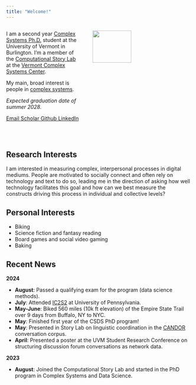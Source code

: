 ```yaml
---
title: "Welcome!"
---
```


::: columns


::: {.column width="40%"}

I am a second year [Complex Systems Ph.D.](https://www.uvm.edu/cems/interdisciplinary-programs) student
at the University of Vermont in Burlington. I'm a member of the [Computational Story Lab](https://compstorylab.org/)
at the [Vermont Complex Systems Center](https://vermontcomplexsystems.org/).

My main, broad interest is people in [complex systems](https://complexityexplained.github.io/).


<i>Expected graduation date of summer 2028.</i>

:::

::: {.column width="60%"}

<img src="/images/headshot.jpg" width="60%" hspace="20">
:::
:::



::: {.column-page-inset .text-center}
```{=html}
<a class="btn btn-outline-dark", href="mailto:ashley.fehr@uvm.edu" target="_blank" rel="noopener noreferrer">
    <i class="ai bi-envelope" role='img' aria-label='Email'></i> Email
</a>
<a class="btn btn-outline-dark", href="https://scholar.google.com/citations?user=ftgp0QoAAAAJ&hl=en" target="_blank" rel="noopener noreferrer">
    <i class="ai ai-google-scholar" role='img' aria-label='Google Scholar'></i> Scholar
</a>
<!-- GITLAB COMMENTED OUT FOR NOW
<a class="btn btn-outline-dark", href="https://gitlab.com/amafehr" target="_blank" rel="noopener noreferrer">
    <i class="bi bi-gitlab" role='img' aria-label='Gitlab'></i> Gitlab
</a>
-->
<a class="btn btn-outline-dark", href="https://github.com/amafehr" target="_blank" rel="noopener noreferrer">
    <i class="bi bi-github" role='img' aria-label='Github'></i> Github
</a>
<a class="btn btn-outline-dark", href="https://www.linkedin.com/in/amafehr/" target="_blank" rel="noopener noreferrer">
    <i class="bi bi-linkedin" role='img' aria-label='LinkedIn'></i> LinkedIn
</a>
```
:::

<br><br>

## Research Interests
I am interested in measuring complex, interpersonal processes in digital mediums.
People are motivated to socially connect and often rely on technology and text to do so,
leading me in the direction of asking how well technology facilitates this goal and how
can we best measure the constructs driving this process in individual and collective levels?

## Personal Interests
* Biking
* Science fiction and fantasy reading
* Board games and social video gaming
* Baking


## Recent News

**2024**<br>

* **August**: Passed a qualifying exam for the program (data science methods).
* **July**: Attended [IC2S2](https://ic2s2-2024.org/) at University of Pennsylvania.
* **May-June**: Biked 560 miles (10k ft elevation) of the Empire State Trail over 9 days from Buffalo, NY to NYC.
* **May**: Finished first year of the CSDS PhD program!
* **May**: Presented in Story Lab on linguistic coordination in the [CANDOR](https://www.science.org/doi/10.1126/sciadv.adf3197) conversation corpus.
* **April**: Presented a poster at the UVM Student Research Conference on structuring discussion forum conversations as network data.

**2023**<br>

* **August**: Joined the Computational Story Lab and started in the PhD program in Complex Systems and Data Science.
